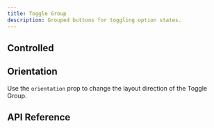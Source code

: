 ```yaml
---
title: Toggle Group
description: Grouped buttons for toggling option states.
---
```







<Framework id="svelte">
	<Preview files={{ 'app.svelte': DefaultSvelteRaw }} client:visible>
		<DefaultSvelte client:visible />
	</Preview>
</Framework>
<Framework id="react">
	<Preview files={{ 'app.tsx': DefaultReactRaw }} client:visible>
		<DefaultReact client:visible />
	</Preview>
</Framework>

## Controlled

<Framework id="svelte">
	<Preview files={{ 'app.svelte': ControlledSvelteRaw }} client:visible>
		<ControlledSvelte client:visible />
	</Preview>
</Framework>
<Framework id="react">
	<Preview files={{ 'app.tsx': ControlledReactRaw }} client:visible>
		<ControlledReact client:visible />
	</Preview>
</Framework>

## Orientation

Use the `orientation` prop to change the layout direction of the Toggle Group.

<Framework id="svelte">
	<Preview files={{ 'app.svelte': ControlledSvelteRaw }} client:visible>
		<ControlledSvelte client:visible />
	</Preview>
</Framework>

## API Reference

<ApiTable />
